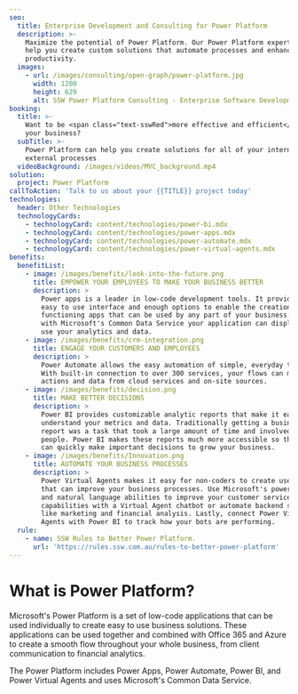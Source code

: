 ```yaml
---
seo:
  title: Enterprise Development and Consulting for Power Platform
  description: >-
    Maximize the potential of Power Platform. Our Power Platform experts can
    help you create custom solutions that automate processes and enhance
    productivity.
  images:
    - url: /images/consulting/open-graph/power-platform.jpg
      width: 1200
      height: 629
      alt: SSW Power Platform Consulting - Enterprise Software Development
booking:
  title: >-
    Want to be <span class="text-sswRed">more effective and efficient</span> in
    your business?
  subTitle: >-
    Power Platform can help you create solutions for all of your internal and
    external processes
  videoBackground: /images/videos/MVC_background.mp4
solution:
  project: Power Platform
callToAction: 'Talk to us about your {{TITLE}} project today'
technologies:
  header: Other Technologies
  technologyCards:
    - technologyCard: content/technologies/power-bi.mdx
    - technologyCard: content/technologies/power-apps.mdx
    - technologyCard: content/technologies/power-automate.mdx
    - technologyCard: content/technologies/power-virtual-agents.mdx
benefits:
  benefitList:
    - image: /images/benefits/look-into-the-future.png
      title: EMPOWER YOUR EMPLOYEES TO MAKE YOUR BUSINESS BETTER
      description: >
        Power apps is a leader in low-code development tools. It provides an
        easy to use interface and enough options to enable the creation of high
        functioning apps that can be used by any part of your business. Also,
        with Microsoft's Common Data Service your application can display and
        use your analytics and data.
    - image: /images/benefits/crm-integration.png
      title: ENGAGE YOUR CUSTOMERS AND EMPLOYEES
      description: >
        Power Automate allows the easy automation of simple, everyday tasks.
        With built-in connection to over 300 services, your flows can manage
        actions and data from cloud services and on-site sources.
    - image: /images/benefits/decision.png
      title: MAKE BETTER DECISIONS
      description: >
        Power BI provides customizable analytic reports that make it easy to
        understand your metrics and data. Traditionally getting a business
        report was a task that took a large amount of time and involved multiple
        people. Power BI makes these reports much more accessible so that you
        can quickly make important decisions to grow your business.
    - image: /images/benefits/Innovation.png
      title: AUTOMATE YOUR BUSINESS PROCESSES
      description: >
        Power Virtual Agents makes it easy for non-coders to create useful bots
        that can improve your business processes. Use Microsoft's powerful AI
        and natural language abilities to improve your customer service
        capabilities with a Virtual Agent chatbot or automate backend services
        like marketing and financial analysis. Lastly, connect Power Virtual
        Agents with Power BI to track how your bots are performing.
  rule:
    - name: SSW Rules to Better Power Platform.
      url: 'https://rules.ssw.com.au/rules-to-better-power-platform'
---
```


# What is Power Platform?

<VideoEmbed url="https://youtu.be/p3B4JRexdRM" caption="Video: What Is the Microsoft Power Platform? (6 mins)" />

Microsoft's Power Platform is a set of low-code applications that can be used individually to create easy to use business solutions. These applications can be used together and combined with Office 365 and Azure to create a smooth flow throughout your whole business, from client communication to financial analytics.

The Power Platform includes Power Apps, Power Automate, Power BI, and Power Virtual Agents and uses Microsoft's Common Data Service.
